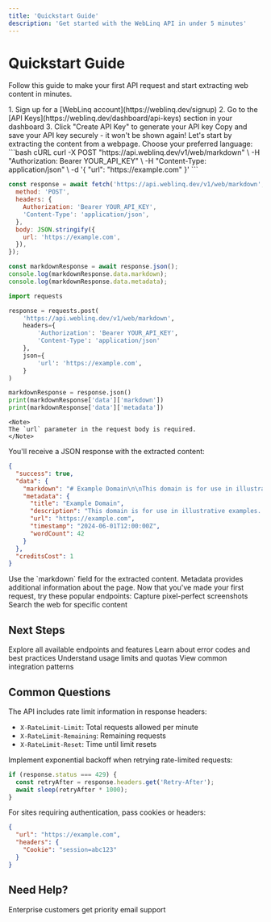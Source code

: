 ```yaml
---
title: 'Quickstart Guide'
description: 'Get started with the WebLinq API in under 5 minutes'
---
```


# Quickstart Guide

Follow this guide to make your first API request and start extracting web content in minutes.

<Steps>
<Step title="Get your API key">
  1. Sign up for a [WebLinq account](https://weblinq.dev/signup)
  2. Go to the [API Keys](https://weblinq.dev/dashboard/api-keys) section in your dashboard
  3. Click "Create API Key" to generate your API key
  
  <Warning>
  Copy and save your API key securely - it won't be shown again!
  </Warning>
</Step>

<Step title="Make your first request">
  Let's start by extracting the content from a webpage. Choose your preferred language:

  <CodeGroup>
  ```bash cURL
  curl -X POST "https://api.weblinq.dev/v1/web/markdown" \
    -H "Authorization: Bearer YOUR_API_KEY" \
    -H "Content-Type: application/json" \
    -d '{
      "url": "https://example.com"
    }'
  ```

```javascript Node.js
const response = await fetch('https://api.weblinq.dev/v1/web/markdown', {
  method: 'POST',
  headers: {
    Authorization: 'Bearer YOUR_API_KEY',
    'Content-Type': 'application/json',
  },
  body: JSON.stringify({
    url: 'https://example.com',
  }),
});

const markdownResponse = await response.json();
console.log(markdownResponse.data.markdown);
console.log(markdownResponse.data.metadata);
```

```python Python
import requests

response = requests.post(
    'https://api.weblinq.dev/v1/web/markdown',
    headers={
        'Authorization': 'Bearer YOUR_API_KEY',
        'Content-Type': 'application/json'
    },
    json={
        'url': 'https://example.com',
    }
)

markdownResponse = response.json()
print(markdownResponse['data']['markdown'])
print(markdownResponse['data']['metadata'])
```

  </CodeGroup>

    <Note>
    The `url` parameter in the request body is required.
    </Note>

</Step>

<Step title="Handle the response">
  You'll receive a JSON response with the extracted content:

```json
{
  "success": true,
  "data": {
    "markdown": "# Example Domain\n\nThis domain is for use in illustrative examples...",
    "metadata": {
      "title": "Example Domain",
      "description": "This domain is for use in illustrative examples...",
      "url": "https://example.com",
      "timestamp": "2024-06-01T12:00:00Z",
      "wordCount": 42
    }
  },
  "creditsCost": 1
}
```

  <Tip>
  Use the `markdown` field for the extracted content. Metadata provides additional information about the page.
  </Tip>
</Step>

<Step title="Try other endpoints">
  Now that you've made your first request, try these popular endpoints:

  <CardGroup cols={2}>
    <Card title="Take Screenshot" icon="camera" href="/api-reference/web/take-a-screenshot-of-a-web-page">
    Capture pixel-perfect screenshots
  </Card>
   <Card title="Web Search" icon="globe" href="/api-reference/web/search-the-web">
    Search the web for specific content
  </Card>
  </CardGroup>
</Step>
</Steps>

## Next Steps

<CardGroup cols={2}>
  <Card title="API Reference" icon="book" href="/api-reference/overview">
    Explore all available endpoints and features
  </Card>
  <Card title="Error Handling" icon="triangle-exclamation" href="/api-reference/errors">
    Learn about error codes and best practices
  </Card>
  <Card title="Rate Limits" icon="gauge" href="/api-reference/overview#rate-limiting">
    Understand usage limits and quotas
  </Card>
  <Card title="Examples" icon="code" href="/examples">
    View common integration patterns
  </Card>
</CardGroup>

## Common Questions

<AccordionGroup>
<Accordion title="How do I handle rate limits?" icon="gauge-high">
  The API includes rate limit information in response headers:
  
  - `X-RateLimit-Limit`: Total requests allowed per minute
  - `X-RateLimit-Remaining`: Remaining requests
  - `X-RateLimit-Reset`: Time until limit resets
  
  Implement exponential backoff when retrying rate-limited requests:
  
  ```javascript
  if (response.status === 429) {
    const retryAfter = response.headers.get('Retry-After');
    await sleep(retryAfter * 1000);
  }
  ```
</Accordion>

<Accordion title="What about authentication?" icon="lock">
  For sites requiring authentication, pass cookies or headers:
  
  ```json
  {
    "url": "https://example.com",
    "headers": {
      "Cookie": "session=abc123"
    }
  }
  ```
</Accordion>
</AccordionGroup>

## Need Help?

<CardGroup cols={1}>
  <Card title="Email Support" icon="envelope" href="mailto:support@weblinq.dev">
    Enterprise customers get priority email support
  </Card>
</CardGroup>
